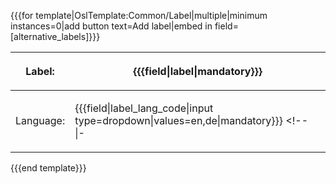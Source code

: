 <includeonly><nowiki>{{{for template|OslTemplate:Common/Label|multiple|minimum instances=0|add button text=Add label|embed in field=</nowiki>{{{template}}}<nowiki>[alternative_labels]}}}</nowiki>
{| class="formtable"
! Label: 
| <nowiki>{{{field|label|mandatory}}}</nowiki>
|-
! Language:
| <nowiki>{{{field|label_lang_code|input type=dropdown|values=en,de|mandatory}}}</nowiki>
<!-- |-
! Prefered {{#info: use this label as preferred label}}: 
| <nowiki>{{{field|preferred|input type=checkbox|default=no}}}</nowiki> -->
|}
<nowiki>{{{end template}}}</nowiki></includeonly>